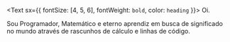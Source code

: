 <Text sx={{ fontSize: [4, 5, 6], fontWeight: `bold`, color: `heading` }}>
  Oi.
</Text>

Sou Programador, Matemático e eterno aprendiz em busca de significado no mundo através de rascunhos de cálculo e linhas de código.

